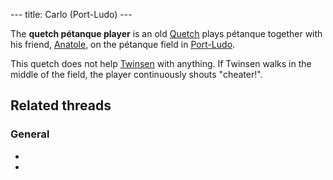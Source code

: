 ---
title: Carlo (Port-Ludo)
---

{{twinsunica import}}{{Infobox Character
 |image=Bowler.gif
 |race=Quetch
 |gender=Male
 |size=average
 |age=Adult
 |magical=
 |lba1=
 |lba2=
 |occupation=
 |requires=
 |amount=
 |fam1=
 |fam2=
 |planet=
 |island=
 |building=
}}

The '''quetch pétanque player''' is an old [[Quetch]] plays pétanque together with his friend, [[Anatole]], on the pétanque field in [[Port-Ludo]].

This quetch does not help [[Twinsen]] with anything. If Twinsen walks in the middle of the field, the player continuously shouts "cheater!".

==Related threads==
===General===
* {{thread|id=11096|title=The Desert Island Bowlers}}
* {{thread|id=845|title=Who and Where}}

<!-- remove these category links when they're all automated by categorizers...
[[Category:Quetches]]
[[Category:Male characters]]
[[Category:Average characters]]
[[Category:Adult characters]]
[[Category:Desert Island inhabitants]] -->